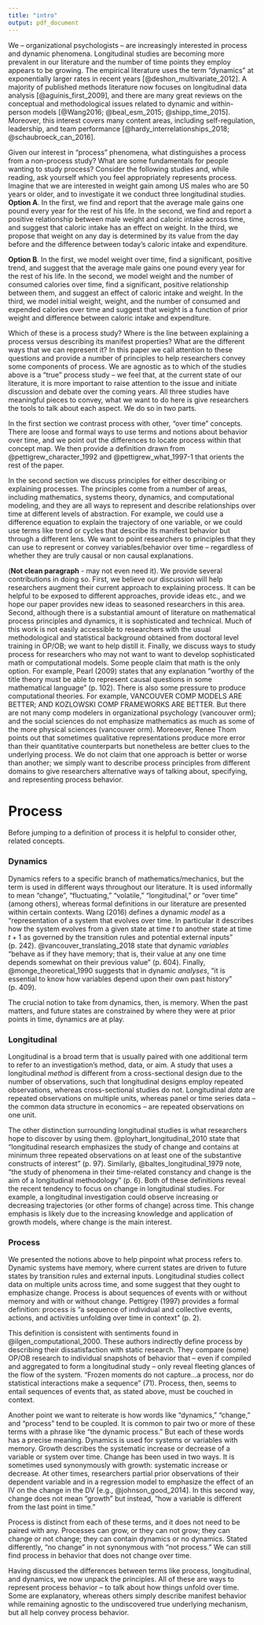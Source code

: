 ```yaml
---
title: "intro"
output: pdf_document
---
```


We -- organizational psychologists -- are increasingly interested in process and dynamic phenomena. Longitudinal studies are becoming more prevalent in our literature and the number of time points they employ appears to be growing. The empirical literature uses the term "dynamics" at exponentially larger rates in recent years [@deshon_multivariate_2012]. A majority of published methods literature now focuses on longitudinal data analysis [@aguinis_first_2009], and there are many great reviews on the conceptual and methodological issues related to dynamic and within-person models [@Wang2016; @beal_esm_2015; @shipp_time_2015]. Moreover, this interest covers many content areas, including self-regulation, leadership, and team performance [@hardy_interrelationships_2018; @schaubroeck_can_2016].

Given our interest in "process" phenomena, what distinguishes a process from a non-process study? What are some fundamentals for people wanting to study process? Consider the following studies and, while reading, ask yourself which you feel appropriately represents process. Imagine that we are interested in weight gain among US males who are 50 years or older, and to investigate it we conduct three longitudinal studies. **Option A**. In the first, we find and report that the average male gains one pound every year for the rest of his life. In the second, we find and report a positive relationship between male weight and caloric intake across time, and suggest that caloric intake has an effect on weight. In the third, we propose that weight on any day is determined by its value from the day before and the difference between today's caloric intake and expenditure. 

**Option B**. In the first, we model weight over time, find a significant, positive trend, and suggest that the average male gains one pound every year for the rest of his life. In the second, we model weight and the number of consumed calories over time, find a significant, positive relationship between them, and suggest an effect of caloric intake and weight. In the third, we model initial weight, weight, and the number of consumed and expended calories over time and suggest that weight is a function of prior weight and difference between caloric intake and expenditure.

Which of these is a process study? Where is the line between explaining a process versus describing its manifest properties? What are the different ways that we can represent it? In this paper we call attention to these questions and provide a number of principles to help researchers convey some components of process. We are agnostic as to which of the studies above is a "true" process study -- we feel that, at the current state of our literature, it is more important to raise attention to the issue and initiate discussion and debate over the coming years. All three studies have meaningful pieces to convey, what we want to do here is give researchers the tools to talk about each aspect. We do so in two parts. 

In the first section we contrast process with other, "over time" concepts. There are loose and formal ways to use terms and notions about behavior over time, and we point out the differences to locate process within that concept map. We then provide a definition drawn from @pettigrew_character_1992 and @pettigrew_what_1997-1 that orients the rest of the paper.

In the second section we discuss principles for either describing or explaining processes. The principles come from a number of areas, including mathematics, systems theory, dynamics, and computational modeling, and they are all ways to represent and describe relationships over time at different levels of abstraction. For example, we could use a difference equation to explain the trajectory of one variable, or we could use terms like trend or cycles that describe its manifest behavior but through a different lens. We want to point researchers to principles that they can use to represent or convey variables/behavior over time -- regardless of whether they are truly causal or non causal explanations.

(**Not clean paragraph** - may not even need it). We provide several contributions in doing so. First, we believe our discussion will help researchers augment their current approach to explaining process. It can be helpful to be exposed to different approaches, provide ideas etc., and we hope our paper provides new ideas to seasoned researchers in this area. Second, although there is a substantial amount of literature on mathematical process principles and dynamics, it is sophisticated and technical. Much of this work is not easily accessible to researchers with the usual methodological and statistical background obtained from doctoral level training in OP/OB; we want to help distill it. Finally, we discuss ways to study process for researchers who may not want to want to develop sophisticated math or computational models. Some people claim that math is the only option. For example, Pearl (2009) states that any explanation "worthy of the title theory must be able to represent causal questions in some mathematical language" (p. 102). There is also some pressure to produce computational theories. For example, VANCOUVER COMP MODELS ARE BETTER; AND KOZLOWSKI COMP FRAMEWORKS ARE BETTER. But there are not many comp modelers in organizational psychology (vancouver orm); and the social sciences do not emphasize mathematics as much as some of the more physical sciences (vancouver orm). Moreoever, Renee Thom points out that sometimes qualitative representations produce more error than their quantitative counterparts but nonetheless are better clues to the underlying process. We do not claim that one approach is better or worse than another; we simply want to describe process principles from different domains to give researchers alternative ways of talking about, specifying, and representing process behavior. 

# Process

Before jumping to a definition of process it is helpful to consider other, related concepts.

### Dynamics

Dynamics refers to a specific branch of mathematics/mechanics, but the term is used in different ways throughout our literature. It is used informally to mean "change", "fluctuating," "volatile," "longitudinal," or "over time" (among others), whereas formal definitions in our literature are presented within certain contexts. Wang (2016) defines a dynamic *model* as a "representation of a system that evolves over time. In particular it describes how the system evolves from a given state at time *t* to another state at time $t + 1$ as governed by the transition rules and potential external inputs" (p. 242). @vancouver_translating_2018 state that dynamic *variables* "behave as if they have memory; that is, their value at any one time depends somewhat on their previous value" (p. 604). Finally, @monge_theoretical_1990 suggests that in dynamic *analyses*, "it is essential to know how variables depend upon their own past history" (p. 409). 

The crucial notion to take from dynamics, then, is memory. When the past matters, and future states are constrained by where they were at prior points in time, dynamics are at play.

### Longitudinal

Longitudinal is a broad term that is usually paired with one additional term to refer to an investigation's method, data, or aim. A study that uses a longitudinal *method* is different from a cross-sectional design due to the number of observations, such that longitudinal designs employ repeated observations, whereas cross-sectional studies do not. Longitudinal *data* are repeated observations on multiple units, whereas panel or time series data -- the common data structure in economics -- are repeated observations on one unit.

The other distinction surrounding longitudinal studies is what researchers hope to discover by using them. @ployhart_longitudinal_2010 state that "longitudinal research emphasizes the study of change and contains at minimum three repeated observations on at least one of the substantive constructs of interest" (p. 97). Similarly, @baltes_longitudinal_1979 note, "the study of phenomena in their time-related constancy and change is the aim of a longitudinal methodology" (p. 6). Both of these definitions reveal the recent tendency to focus on change in longitudinal studies. For example, a longitudinal investigation could observe increasing or decreasing trajectories (or other forms of change) across time. This change emphasis is likely due to the increasing knowledge and application of growth models, where change is the main interest.

### Process

We presented the notions above to help pinpoint what process refers to. Dynamic systems have memory, where current states are driven to future states by transition rules and external inputs. Longitudinal studies collect data on multiple units across time, and some suggest that they ought to emphasize change. Process is about sequences of events with or without memory and with or without change. Pettigrey (1997) provides a formal definition: process is "a sequence of individual and collective events, actions, and activities unfolding over time in context" (p. 2). 

This definition is consistent with sentiments found in @ilgen_computational_2000. These authors indirectly define process by describing their dissatisfaction with static research. They compare (some) OP/OB research to individual snapshots of behavior that -- even if compiled and aggregated to form a longitudinal study -- only reveal fleeting glances of the flow of the system. "Frozen moments do not capture...a process, nor do statistical interactions make a sequence" (71). Process, then, seems to entail sequences of events that, as stated above, must be couched in context.

Another point we want to reiterate is how words like "dynamics," "change," and "process" tend to be coupled. It is common to pair two or more of these terms with a phrase like "the dynamic process." But each of these words has a precise meaning. Dynamics is used for systems or variables with memory. Growth describes the systematic increase or decrease of a variable or system over time. Change has been used in two ways. It is sometimes used synonymously with growth: systematic increase or decrease. At other times, researchers partial prior observations of their dependent variable and in a regression model to emphasize the effect of an IV on the change in the DV [e.g., @johnson_good_2014]. In this second way, change does not mean "growth" but instead, "how a variable is different from the last point in time." 

Process is distinct from each of these terms, and it does not need to be paired with any. Processes can grow, or they can not grow; they can change or not change; they can contain dynamics or no dynamics. Stated differently, "no change" in not synonymous with "not process." We can still find process in behavior that does not change over time. 

Having discussed the differences between terms like process, longitudinal, and dynamics, we now unpack the principles. All of these are ways to represent process behavior -- to talk about how things unfold over time. Some are explanatory, whereas others simply describe manifest behavior while remaining agnostic to the undiscovered true underlying mechanism, but all help convey process behavior.


